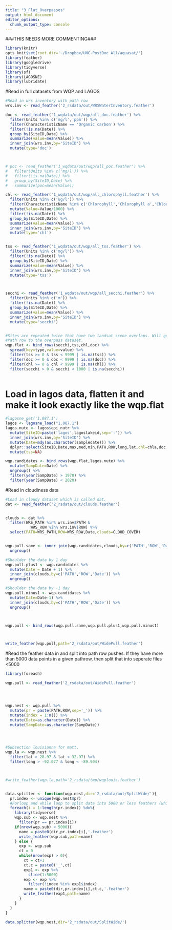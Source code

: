 ```yaml
---
title: "3_Flat_Overpasses"
output: html_document
editor_options: 
  chunk_output_type: console
---
```


###THIS NEEDS MORE COMMENTING###

```r
library(knitr)
opts_knit$set(root.dir='~/Dropbox/UNC-PostDoc All/aquasat/')
library(feather)
library(googledrive)
library(tidyverse)
library(sf)
library(LAGOSNE)
library(lubridate)

```


#Read in full datasets from WQP and LAGOS

```r
#Read in wrs inventory with path row
wrs.inv <- read_feather('2_rsdata/out/WRSWaterInventory.feather')

doc <- read_feather('1_wqdata/out/wqp/all_doc.feather') %>%
  filter(Units %in% c('mg/l','ppm')) %>%
  filter(CharacteristicName == 'Organic carbon') %>%
  filter(!is.na(Date)) %>%
  group_by(SiteID,Date) %>%
  summarize(value=mean(Value)) %>%
  inner_join(wrs.inv,by='SiteID') %>%
  mutate(type='doc')



# poc <- read_feather('1_wqdata/out/wqp/all_poc.feather') %>%
#   filter(Units %in% c('mg/l')) %>%
#   filter(!is.na(Date)) %>%
#   group_by(SiteID,Date) %>%
#   summarize(poc=mean(Value))

chl <- read_feather('1_wqdata/out/wqp/all_chlorophyll.feather') %>%
  filter(Units %in% c('ug/l')) %>% 
  filter(CharacteristicName %in% c('Chlorophyll','Chlorophyll a','Chlorophyll a (probe)','Chlorophyll a (probe relative fluorescence','Chlorophyll a, corrected for pheophytin')) %>%
  mutate(Value=Value/1000) %>%
  filter(!is.na(Date)) %>%
  group_by(SiteID,Date) %>%
  summarize(value=mean(Value)) %>%
  inner_join(wrs.inv,by='SiteID') %>%
  mutate(type='chl')


tss <- read_feather('1_wqdata/out/wqp/all_tss.feather') %>%
  filter(Units %in% c('mg/l')) %>%
  filter(!is.na(Date)) %>%
  group_by(SiteID,Date) %>%
  summarize(value=mean(Value)) %>%
  inner_join(wrs.inv,by='SiteID') %>%
  mutate(type='tss')



secchi <- read_feather('1_wqdata/out/wqp/all_secchi.feather') %>%
  filter(Units %in% c('m')) %>%
  filter(!is.na(Date)) %>%
  group_by(SiteID,Date) %>%
  summarize(value=mean(Value)) %>%
  inner_join(wrs.inv,by='SiteID') %>%
  mutate(type='secchi')


#Sites are repeated twice that have two landsat scene overlaps. Will get rid of this downstream when joining 
#Path row to the overpass dataset. 
wqp.flat <- bind_rows(secchi,tss,chl,doc) %>%
  spread(key=type,value=value) %>%
  filter(tss >= 0 & tss < 9999 | is.na(tss)) %>%
  filter(doc >= 0 & doc < 9999 | is.na(doc)) %>%
  filter(chl >= 0 & chl < 9999 | is.na(chl)) %>%
  filter(secchi > 0 & secchi < 1000 | is.na(secchi)) 



```


# Load in lagos data, flatten it and make it look exactly like the wqp.flat
```r
#lagosne_get('1.087.1')
lagos <- lagosne_load("1.087.1")
lagos.nute <- lagos$epi_nutr %>%
  mutate(SiteID=paste('lagos',lagoslakeid,sep='-')) %>%
  inner_join(wrs.inv,by='SiteID') %>%
  mutate(Date=mdy(as.character(sampledate))) %>%
  dplyr::select(SiteID,Date,max,med,min,PATH,ROW,long,lat,chl=chla,doc,secchi) %>%
  mutate(tss=NA)

wqp.candidates <- bind_rows(wqp.flat,lagos.nute) %>%
  mutate(SampDate=Date) %>% 
  ungroup() %>%
  filter(year(SampDate) > 1970) %>%
  filter(year(SampDate) < 2020)


```


#Read in cloudiness data
```r

#Load in cloudy dataset which is called dat. 
dat <- read_feather('2_rsdata/out/clouds.feather')


clouds <- dat %>%
  filter(WRS_PATH %in% wrs.inv$PATH &
           WRS_ROW %in% wrs.inv$ROW) %>%
  select(PATH=WRS_PATH,ROW=WRS_ROW,Date,clouds=CLOUD_COVER)


wqp.pull.same <- inner_join(wqp.candidates,clouds,by=c('PATH','ROW','Date')) %>% 
  ungroup()

#Shoulder the data by 1 day
wqp.pull.plus1 <- wqp.candidates %>%
  mutate(Date = Date + 1) %>%
  inner_join(clouds,by=c('PATH','ROW','Date')) %>%
  ungroup()

#Shoulder the data by -1 day
wqp.pull.minus1 <- wqp.candidates %>%
  mutate(Date=Date-1) %>%
  inner_join(clouds,by=c('PATH','ROW','Date')) %>%
  ungroup()



wqp.pull <- bind_rows(wqp.pull.same,wqp.pull.plus1,wqp.pull.minus1)



write_feather(wqp.pull,path='2_rsdata/out/WidePull.feather')
```

#Read the feather data in and split into path row pushes. If they have more than 5000 data points in a given pathrow, then split that into seperate files <5000
```r
library(foreach)

wqp.pull <- read_feather('2_rsdata/out/WidePull.feather')




wqp.nest <- wqp.pull %>%
  mutate(pr = paste(PATH,ROW,sep='_')) %>%
  mutate(index = 1:n()) %>%
  mutate(Date=as.character(Date)) %>%
  mutate(SampDate=as.character(SampDate)) 




#Subsection louisianna for matt.
wqp.la <- wqp.nest %>%
  filter(lat > 28.97 & lat < 32.97) %>%
  filter(long > -92.077 & long < -89.904)



#write_feather(wqp.la,path='2_rsdata/tmp/wqplouis.feather')


data.splitter <- function(wqp.nest,dir='2_rsdata/out/SplitWide/'){
  pr.index <- unique(wqp.nest$pr)
  #Forloop and while loop to split data into 5000 or less feathers (which is a data requirement of GEE.)
  foreach(i = 1:length(pr.index)) %do%{
    library(tidyverse)
    wqp.sub <- wqp.nest %>%
      filter(pr == pr.index[i])
    if(nrow(wqp.sub) < 5000){
      name = paste0(dir,pr.index[i],'.feather')
      write_feather(wqp.sub,path=name)
    } else {
      exp <- wqp.sub
      ct = 0
      while(nrow(exp) > 0){
        ct = ct+1
        ct.c = paste0('_',ct)
        exp1 <- exp %>%
          slice(1:5000)
        exp <- exp %>%
          filter(!index %in% exp1$index)
        name = paste0(dir,pr.index[i],ct.c,'.feather')
        write_feather(exp1,path=name)
      }
    }
  }
}

data.splitter(wqp.nest,dir='2_rsdata/out/SplitWide/')




```

